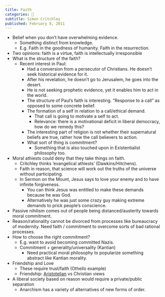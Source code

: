 ```yaml
---
title: Faith
categories: 🔴
subtitle: Simon Critchley
published: February 8, 2011
---
```


- Belief when you don't have overwhelming evidence.
  - Something distinct from knowledge.
  - E.g. Faith in the goodness of humanity. Faith in the resurrection.
- Two opinions: faith is a virtue, faith is intellectually irresponsible
- What is the structure of the faith?
  - Recent interest in Paul:
    - Had a conversion from a persecutor of Christians. He doesn't seek 
      historical evidence for it.
    - After his revelation, he doesn't go to Jerusalem, he goes into the desert.
    - He is not seeking prophetic evidence, yet it enables him to act in the 
      world.
    - The structure of Paul's faith is interesting. "Response to a call" as 
      opposed to some concrete belief.
    - The formation of a self in relation to a call/ethical demand.
      - That call is going to motivate a self to act.
      - Relevance: there is a motivational deficit in liberal democracy, how do 
        we remedy this?
    - The interesting part of religion is not whether their supernatural beliefs 
      are true, rather how the call believers to action.
    - What sort of thing is commitment?
      - Something that is also touched upon in Existentialist philosophy too.
- Moral athiests could deny that they take things on faith.
  - Critchley thinks 'evangelical athiests' (Dawkins/Hitchens).
  - Faith in reason, that science will work out the truths of the universe 
    without participating.
  - In Sermon on the Mount, Jesus says to love your enemy and to have infinite 
    forgiveness.
    - You can think Jesus was entitled to make these demands because he was God.
    - Alternatively he was just some crazy guy making extreme demands to prick 
      people's conscience.
- Passive nihilism comes out of people being distanced/austerity towards moral 
  commitment.
- Reason/rationality cannot be divorced from processes like bureaucracy of 
  modernity. Need faith / commitment to overcome sorts of bad rational 
  processes.
- How to choose the right commitment?
  - E.g. want to avoid becoming committed Nazis.
  - Commitment + generality/universality (Kantian)
    - Need practical moral philosophy to popularize something abstract like 
      Kantian morality.
- Friendship and Love
  - These require trust/faith (Othello example)
  - Friendship: [Aristotelian](/docs/phil/people/aristotle/index.qmd) vs 
    Christian views
- A liberal society based on reason would require a private/public separation
  - Anarchism has a variety of alternatives of new forms of order.
